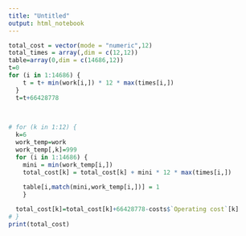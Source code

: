 ```yaml
---
title: "Untitled"
output: html_notebook
---
```


```r
total_cost = vector(mode = "numeric",12)
total_times = array(,dim = c(12,12))
table=array(0,dim = c(14686,12))
t=0
for (i in 1:14686) {
    t = t+ min(work[i,]) * 12 * max(times[i,])
  }
  t=t+66428778

  
  
# for (k in 1:12) {
  k=6
  work_temp=work
  work_temp[,k]=999
  for (i in 1:14686) {
    mini = min(work_temp[i,])
    total_cost[k] = total_cost[k] + mini * 12 * max(times[i,])
      
    table[i,match(mini,work_temp[i,])] = 1
    }

  total_cost[k]=total_cost[k]+66428778-costs$`Operating cost`[k]
# }
print(total_cost)
```

